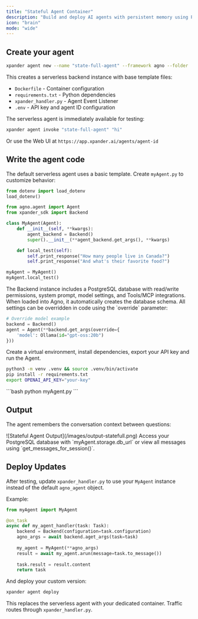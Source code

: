 ```yaml
---
title: "Stateful Agent Container"
description: "Build and deploy AI agents with persistent memory using PostgreSQL database for conversation context retention"
icon: "brain"
mode: "wide"
---
```


## Create your agent

```bash new-agent.sh
xpander agent new --name "state-full-agent" --framework agno --folder .
```

This creates a serverless backend instance with base template files:

- `Dockerfile` - Container configuration
- `requirements.txt` - Python dependencies  
- `xpander_handler.py` - Agent Event Listener
- `.env` - API key and agent ID configuration

The serverless agent is immediately available for testing:

```bash invoke-agent.sh
xpander agent invoke "state-full-agent" "hi"
```

Or use the Web UI at `https://app.xpander.ai/agents/agent-id`

## Write the agent code

The default serverless agent uses a basic template. Create `myAgent.py` to customize behavior:

```python myAgent.py
from dotenv import load_dotenv
load_dotenv()

from agno.agent import Agent
from xpander_sdk import Backend

class MyAgent(Agent):
    def __init__(self, **kwargs):
        agent_backend = Backend()
        super().__init__(**agent_backend.get_args(), **kwargs)

    def local_test(self):
        self.print_response("How many people live in Canada?")
        self.print_response("And what's their favorite food?")

myAgent = MyAgent()
myAgent.local_test()
```

<Note>
The Backend instance includes a PostgreSQL database with read/write permissions, system prompt, model settings, and Tools/MCP integrations. When loaded into Agno, it automatically creates the database schema. All settings can be overridden in code using the `override` parameter:

```python
# Override model example
backend = Backend()
agent = Agent(**backend.get_args(override={
    'model': Ollama(id="gpt-oss:20b")
}))
```
</Note>

Create a virtual environment, install dependencies, export your API key and run the Agent.
<Steps>
<Step title="Setup environment">
```bash
python3 -m venv .venv && source .venv/bin/activate
pip install -r requirements.txt
export OPENAI_API_KEY="your-key"
```
</Step>

<Step title="Run locally">
```bash
python myAgent.py
```
</Step>
</Steps>

## Output

The agent remembers the conversation context between questions:

<Frame>
![Stateful Agent Output](/images/output-statefull.png)
</Frame>

<Tip>
Access your PostgreSQL database with `myAgent.storage.db_url` or view all messages using `get_messages_for_session()`.
</Tip>

## Deploy Updates

After testing, update `xpander_handler.py` to use your `MyAgent` instance instead of the default `agno_agent` object.

Example:

```python xpander_handler.py
from myAgent import MyAgent

@on_task
async def my_agent_handler(task: Task):
    backend = Backend(configuration=task.configuration)
    agno_args = await backend.aget_args(task=task)
    
    my_agent = MyAgent(**agno_args)
    result = await my_agent.arun(message=task.to_message())
    
    task.result = result.content
    return task
```

And deploy your custom version:

```bash
xpander agent deploy
```

This replaces the serverless agent with your dedicated container. Traffic routes through `xpander_handler.py`.